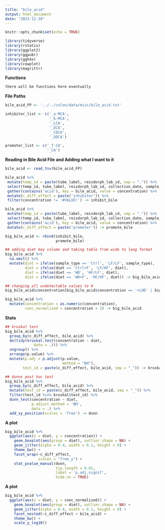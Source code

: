 ```yaml
---
title: "bile_acid"
output: html_document
date: "2023-12-18"
---
```


```r
knitr::opts_chunk$set(echo = TRUE)
```

```r
library(tidyverse)
library(rstatix)
library(ggplot2)
library(ggpubr)
library(ggh4x)
library(cowplot)
library(magrittr)
```

**Functions**
```r
there will be functions here eventually
```

**File Paths**
```r
bile_acid_FP <- '../../colon/data/misc/bile_acid.txt'

inhibitor_list <- c('_a-MCA',
                    '_b-MCA',
                    '_LCA',
                    '_DCA',
                    '_CDCA',
                    '_UDCA')

promoter_list <- c('_T-CA',
                   '_CA')
```

**Reading in Bile Acid File and Adding what I want to it**
```r
bile_acid <- read_tsv(bile_acid_FP)

bile_acid %>% 
 mutate(temp_id = paste(tube_label, reisdorph_lab_id, sep = ".")) %>% 
 select(temp_id, tube_label, reisdorph_lab_id, collection_date, sample_type, contains(unlist(inhibitor_list))) %>% 
 gather(contains('acid'), key = bile_acid, value = concentration) %>% 
 mutate(c_diff_effect = paste('inhibitor')) %>% 
 filter(concentration != '#VALUE!') -> inhibit_bile

bile_acid %>% 
 mutate(temp_id = paste(tube_label, reisdorph_lab_id, sep = ".")) %>% 
 select(temp_id, tube_label, reisdorph_lab_id, collection_date, sample_type, contains(unlist(promoter_list))) %>% 
 gather(contains('acid'), key = bile_acid, value = concentration) %>% 
 mutate(c_diff_effect = paste('promoter')) -> promote_bile

big_bile_acid <- rbind(inhibit_bile,
                       promote_bile)

## adding diet key column and taking table from wide to long format
big_bile_acid %>% 
  na.omit() %>% 
  mutate(diet = ifelse(sample_type == 'Ctrl', 'LF/LF', sample_type),
         diet = ifelse(diet == 'Ctrl+F', 'LF/HF', diet),
         diet = ifelse(diet == 'WD', 'HF/LF', diet),
         diet = ifelse(diet == 'WD+F', 'HF/HF', diet)) -> big_bile_acid

## changing all undetectable values to 0 
big_bile_acid$concentration[big_bile_acid$concentration == '<LOD' | big_bile_acid$concentration == '<LOQ'] <- 0

big_bile_acid %>% 
  mutate(concentration = as.numeric(concentration),
         conc_normalized = concentration + 2) -> big_bile_acid
```
**Stats**
```r
## kruskal test
big_bile_acid %>% 
  group_by(c_diff_effect, bile_acid) %>% 
  do(tidy(kruskal.test(concentration ~ diet,
             data = .))) %>% 
  ungroup() %>% 
  arrange(p.value) %>% 
  mutate(p.adj = p.adjust(p.value,
                          method = "BH"),
        test_id = paste(c_diff_effect, bile_acid, sep = "_")) -> kruskal

## dunns post hoc test
big_bile_acid %>% 
  group_by(c_diff_effect, bile_acid) %>% 
  mutate(test_id = paste(c_diff_effect, bile_acid, sep = "_")) %>%
  filter(test_id %in% kruskal$test_id) %>%
  dunn_test(concentration ~ diet,
            p.adjust.method = 'BH',
            data = .) %>% 
  add_xy_position(scales = 'free') -> dunn
```

**A plot**
```r
big_bile_acid %>% 
  ggplot(aes(x = diet, y = concentration)) +
    geom_boxplot(aes(group = diet), outlier.shape = NA) +
    geom_jitter(alpha = 0.4, width = 0.1, height = 0) +
    theme_bw() +
    facet_wrap(~c_diff_effect,
               scales = "free_y") +
    stat_pvalue_manual(dunn,
                       tip.length = 0.01,
                       label = 'p.adj.signif',
                       hide.ns = TRUE)
```




**A plot**
```r
big_bile_acid %>% 
  ggplot(aes(x = diet, y = conc_normalized)) +
    geom_boxplot(aes(group = diet), outlier.shape = NA) +
    geom_jitter(alpha = 0.4, width = 0.1, height = 0) +
    facet_nested(~c_diff_effect + bile_acid) +
    theme_bw() +
    scale_y_log10()
```



